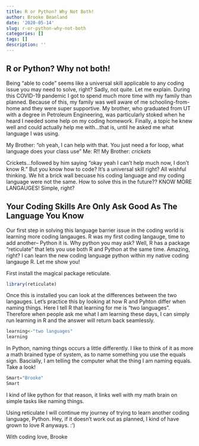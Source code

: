 ```yaml
---
title: R or Python? Why Not Both!
author: Brooke Beanland
date: '2020-05-14'
slug: r-or-python-why-not-both
categories: []
tags: []
description: ''
---
```

## R or Python? Why not both! 

Being "able to code" seems like a universal skill applicable to any coding issue you may need to solve, right? Sadly, not quite. Let me explain. During this COVID-19 pandemic I got to spend much more time with my family than planned. Because of this, my family was well aware of me schooling-from-home and they were super supportive. My brother, who graduated from UT with a degree in Petroleum Engineering, was particularly stoked when he heard I needed some help on my coding homework. Finally, a topic he knew well and could actually help me with...that is, until he asked me what language I was using. 

My Brother: "oh yeah, I can help with that. You just need a for loop, what language does your class use"
Me: R!!
My Brother: *crickets* 

Crickets...followed by him saying "okay yeah I can't help much now, I don't know R." But you know how to code? It's a universal skill right? All wishful thinking. We hit a brick wall becuase his coding language and my coding language were not the same. How to solve this in the future?? KNOW MORE LANGAUGES! Simple, right?

## Your Coding Skills Are Only Ask Good As The Language You Know

Our first step in solving this language barrier issue in the coding world is learning more coding langauges. R was my first coding langauge, time to add another-- Python it is. Why python you may ask? Well, R has a package "reticulate" that lets you use both R and Python at the same time. Amazing, right? I can learn the new coding language python within my native coding langauge R. Let me show you!

First install the magical package reticulate.

```R
library(reticulate)
```

Once this is installed you can look at the differences between the two langauges. Let's practice this by looking at how R and Pyhton differ when naming things. Here I tell R that learning for me is "two languages". Therefore when people ask me what I am learning these days, I can simply run learning in R and the answer will return back seamlessly.  

```R
learning<-"two languages"
learning
```

In Python, naming things occurs a little differently. I like to think of it as more a math brained type of system, as to name something you use the equals sign. Bascially, I am telling the computer what the thing I am naming equals. Take a look!

```python
Smart="Brooke"
Smart
```

I kind of like python for that reason, it links well with my math brain on simple tasks like naming things. 

Using reticulate I will continue my journey of trying to learn another coding language, Python. Hey, if it doesn't work out as planned, I kind of have grown to love R anyways. :') 

With coding love, 
Brooke 